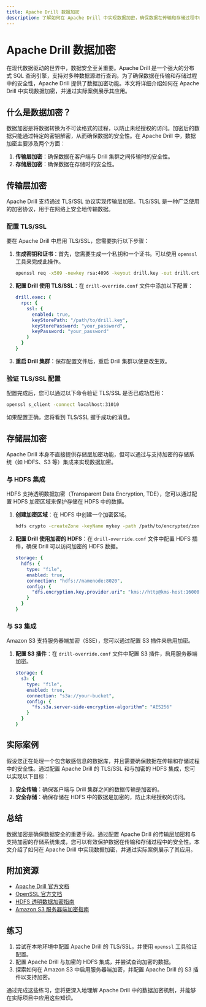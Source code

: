 ```yaml
---
title: Apache Drill 数据加密
description: 了解如何在 Apache Drill 中实现数据加密，确保数据在传输和存储过程中的安全性。
---
```


# Apache Drill 数据加密

在现代数据驱动的世界中，数据安全至关重要。Apache Drill 是一个强大的分布式 SQL 查询引擎，支持对多种数据源进行查询。为了确保数据在传输和存储过程中的安全性，Apache Drill 提供了数据加密功能。本文将详细介绍如何在 Apache Drill 中实现数据加密，并通过实际案例展示其应用。

## 什么是数据加密？

数据加密是将数据转换为不可读格式的过程，以防止未经授权的访问。加密后的数据只能通过特定的密钥解密，从而确保数据的安全性。在 Apache Drill 中，数据加密主要涉及两个方面：

1. **传输层加密**：确保数据在客户端与 Drill 集群之间传输时的安全性。
2. **存储层加密**：确保数据在存储时的安全性。

## 传输层加密

Apache Drill 支持通过 TLS/SSL 协议实现传输层加密。TLS/SSL 是一种广泛使用的加密协议，用于在网络上安全地传输数据。

### 配置 TLS/SSL

要在 Apache Drill 中启用 TLS/SSL，您需要执行以下步骤：

1. **生成密钥和证书**：首先，您需要生成一个私钥和一个证书。可以使用 `openssl` 工具来完成此操作。

   ```bash
   openssl req -x509 -newkey rsa:4096 -keyout drill.key -out drill.crt -days 365 -nodes
   ```

2. **配置 Drill 使用 TLS/SSL**：在 `drill-override.conf` 文件中添加以下配置：

   ```yaml
   drill.exec: {
     rpc: {
       ssl: {
         enabled: true,
         keyStorePath: "/path/to/drill.key",
         keyStorePassword: "your_password",
         keyPassword: "your_password"
       }
     }
   }
   ```

3. **重启 Drill 集群**：保存配置文件后，重启 Drill 集群以使更改生效。

### 验证 TLS/SSL 配置

配置完成后，您可以通过以下命令验证 TLS/SSL 是否已成功启用：

```bash
openssl s_client -connect localhost:31010
```

如果配置正确，您将看到 TLS/SSL 握手成功的消息。

## 存储层加密

Apache Drill 本身不直接提供存储层加密功能，但可以通过与支持加密的存储系统（如 HDFS、S3 等）集成来实现数据加密。

### 与 HDFS 集成

HDFS 支持透明数据加密（Transparent Data Encryption, TDE），您可以通过配置 HDFS 加密区域来保护存储在 HDFS 中的数据。

1. **创建加密区域**：在 HDFS 中创建一个加密区域。

   ```bash
   hdfs crypto -createZone -keyName mykey -path /path/to/encrypted/zone
   ```

2. **配置 Drill 使用加密的 HDFS**：在 `drill-override.conf` 文件中配置 HDFS 插件，确保 Drill 可以访问加密的 HDFS 数据。

   ```yaml
   storage: {
     hdfs: {
       type: "file",
       enabled: true,
       connection: "hdfs://namenode:8020",
       config: {
         "dfs.encryption.key.provider.uri": "kms://http@kms-host:16000/kms"
       }
     }
   }
   ```

### 与 S3 集成

Amazon S3 支持服务器端加密（SSE），您可以通过配置 S3 插件来启用加密。

1. **配置 S3 插件**：在 `drill-override.conf` 文件中配置 S3 插件，启用服务器端加密。

   ```yaml
   storage: {
     s3: {
       type: "file",
       enabled: true,
       connection: "s3a://your-bucket",
       config: {
         "fs.s3a.server-side-encryption-algorithm": "AES256"
       }
     }
   }
   ```

## 实际案例

假设您正在处理一个包含敏感信息的数据库，并且需要确保数据在传输和存储过程中的安全性。通过配置 Apache Drill 的 TLS/SSL 和与加密的 HDFS 集成，您可以实现以下目标：

1. **安全传输**：确保客户端与 Drill 集群之间的数据传输是加密的。
2. **安全存储**：确保存储在 HDFS 中的数据是加密的，防止未经授权的访问。

## 总结

数据加密是确保数据安全的重要手段。通过配置 Apache Drill 的传输层加密和与支持加密的存储系统集成，您可以有效保护数据在传输和存储过程中的安全性。本文介绍了如何在 Apache Drill 中实现数据加密，并通过实际案例展示了其应用。

## 附加资源

- [Apache Drill 官方文档](https://drill.apache.org/docs/)
- [OpenSSL 官方文档](https://www.openssl.org/docs/)
- [HDFS 透明数据加密指南](https://hadoop.apache.org/docs/stable/hadoop-project-dist/hadoop-hdfs/TransparentEncryption.html)
- [Amazon S3 服务器端加密指南](https://docs.aws.amazon.com/AmazonS3/latest/dev/serv-side-encryption.html)

## 练习

1. 尝试在本地环境中配置 Apache Drill 的 TLS/SSL，并使用 `openssl` 工具验证配置。
2. 配置 Apache Drill 与加密的 HDFS 集成，并尝试查询加密的数据。
3. 探索如何在 Amazon S3 中启用服务器端加密，并配置 Apache Drill 的 S3 插件以支持加密。

通过完成这些练习，您将更深入地理解 Apache Drill 中的数据加密机制，并能够在实际项目中应用这些知识。